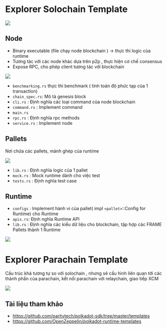 

# Explorer Solochain Template



![](../assets/solochain_template.png)

## Node  
+ Binary executable (file chạy node blockchain ) -> thực thi logic của runtime 
+ Tương tác với các node khác dựa trên p2p , thực hiện cơ chế consensus
+ Expose RPC, cho phép client tương tác với blockchain 



![](../assets/solochain_node.png)

+ `benchmarking.rs` thực thi benchmark ( tính toán độ phức tạp của 1 transaction)
+ `chain_spec.rs`: Mô tả genesis block 
+ `cli.rs` : Định nghĩa các loại command của node blockchain 
+ `command.rs` : Implement command 
+ `main.rs`
+ `rpc.rs` : Định nghĩa rpc methods
+ `service.rs` : Implement node 



## Pallets 
Nơi chứa các pallets, mảnh ghép của runtime


![](../assets/pallet_template.png)

+ `lib.rs` : Định nghĩa logic của 1 pallet 
+ `mock.rs` : Mock runtime dành cho việc test 
+ `tests.rs` : Định nghĩa test case  



## Runtime 

+ `configs` : Implement hành vi của pallet( impl `<pallet>`::Config for Runtime) cho Runtime 
+ `apis.rs`: Định nghĩa Runtime API
+ `lib.rs` : Định nghĩa các kiểu dữ liệu cho blockchain, tập hợp các FRAME Pallets thành 1 Runtime 

![](../assets/solochain_runtime.png)



# Explorer Parachain Template

Cấu trúc khá tương tự so với solochain , nhưng sẽ cấu hình liên quan tới các thành phần của parachain, kết nối parachain với relaychain, giao tiếp XCM



![](../assets/parachain.png)



## Tài liệu tham khảo 

+ https://github.com/paritytech/polkadot-sdk/tree/master/templates
+ https://github.com/OpenZeppelin/polkadot-runtime-templates


